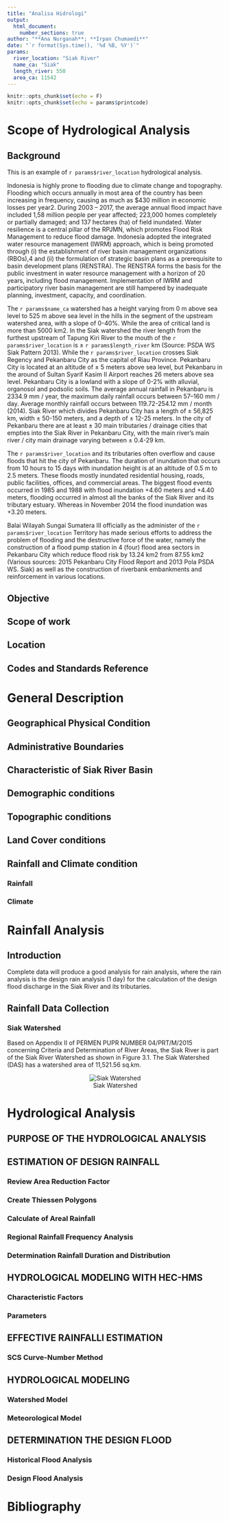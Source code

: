 ```yaml
---
title: "Analisa Hidrologi"
output: 
  html_document:
    number_sections: true
author: "**Ana Nurganah**; **Irpan Chumaedi**"
date: "`r format(Sys.time(), '%d %B, %Y')`"
params:
  river_location: "Siak River"
  name_ca: "Siak"
  length_river: 550
  area_ca: 11542
---
```


```r
knitr::opts_chunk$set(echo = F)
knitr::opts_chunk$set(echo = params$printcode)
```

# Scope of Hydrological Analysis

## Background

This is an example of `r params$river_location` hydrological analysis.

Indonesia is highly prone to flooding due to climate change and topography. Flooding which occurs annually in most area of the country has been increasing in frequency, causing as much as $430 million in economic losses per year2. During 2003 -- 2017, the average annual flood impact have included 1,58 million people per year affected; 223,000 homes completely or partially damaged; and 137 hectares (ha) of field inundated. Water resilience is a central pillar of the RPJMN, which promotes Flood Risk Management to reduce flood damage. Indonesia adopted the integrated water resource management (IWRM) approach, which is being promoted through (i) the establishment of river basin management organizations (RBOs),4 and (ii) the formulation of strategic basin plans as a prerequisite to basin development plans (RENSTRA). The RENSTRA forms the basis for the public investment in water resource management with a horizon of 20 years, including flood management. Implementation of IWRM and participatory river basin management are still hampered by inadequate planning, investment, capacity, and coordination.

The `r params$name_ca` watershed has a height varying from 0 m above sea level to 525 m above sea level in the hills in the segment of the upstream watershed area, with a slope of 0-40%. While the area of critical land is more than 5000 km2. In the Siak watershed the river length from the furthest upstream of Tapung Kiri River to the mouth of the `r params$river_location` is ± `r params$length_river` km (Source: PSDA WS Siak Pattern 2013). While the `r params$river_location` crosses Siak Regency and Pekanbaru City as the capital of Riau Province. Pekanbaru City is located at an altitude of ± 5 meters above sea level, but Pekanbaru in the around of Sultan Syarif Kasim II Airport reaches 26 meters above sea level. Pekanbaru City is a lowland with a slope of 0-2% with alluvial, organosol and podsolic soils. The average annual rainfall in Pekanbaru is 2334.9 mm / year, the maximum daily rainfall occurs between 57--160 mm / day. Average monthly rainfall occurs between 119.72-254.12 mm / month (2014). Siak River which divides Pekanbaru City has a length of ± 56,825 km, width ± 50-150 meters, and a depth of ± 12-25 meters. In the city of Pekanbaru there are at least ± 30 main tributaries / drainage cities that empties into the Siak River in Pekanbaru City, with the main river's main river / city main drainage varying between ± 0.4-29 km.

The `r params$river_location` and its tributaries often overflow and cause floods that hit the city of Pekanbaru. The duration of inundation that occurs from 10 hours to 15 days with inundation height is at an altitude of 0.5 m to 2.5 meters. These floods mostly inundated residential housing, roads, public facilities, offices, and commercial areas. The biggest flood events occurred in 1985 and 1988 with flood inundation +4.60 meters and +4.40 meters, flooding occurred in almost all the banks of the Siak River and its tributary estuary. Whereas in November 2014 the flood inundation was +3.20 meters.

Balai Wilayah Sungai Sumatera III officially as the administer of the `r params$river_location` Territory has made serious efforts to address the problem of flooding and the destructive force of the water, namely the construction of a flood pump station in 4 (four) flood area sectors in Pekanbaru City which reduce flood risk by 13.24 km2 from 87.55 km2 (Various sources: 2015 Pekanbaru City Flood Report and 2013 Pola PSDA WS. Siak) as well as the construction of riverbank embankments and reinforcement in various locations.

## Objective

## Scope of work

## Location

## Codes and Standards Reference

# General Description

## Geographical Physical Condition

## Administrative Boundaries

## Characteristic of Siak River Basin

## Demographic conditions

## Topographic conditions

## Land Cover conditions

## Rainfall and Climate condition

### Rainfall

### Climate

# Rainfall Analysis

## Introduction

Complete data will produce a good analysis for rain analysis, where the rain analysis is the design rain analysis (1 day) for the calculation of the design flood discharge in the Siak River and its tributaries.

## Rainfall Data Collection

### Siak Watershed

Based on Appendix II of PERMEN PUPR NUMBER 04/PRT/M/2015 concerning Criteria and Determination of River Areas, the Siak River is part of the Siak River Watershed as shown in Figure 3.1. The Siak Watershed (DAS) has a watershed area of 11,521.56 sq.km.

<center>

![Siak Watershed](images/watershed_permenpupr-01.jpg)

</center>


# Hydrological Analysis

## PURPOSE OF THE HYDROLOGICAL ANALYSIS	

## 	ESTIMATION OF DESIGN RAINFALL	

###	Review Area Reduction Factor

###	Create Thiessen Polygons

###	Calculate of Areal Rainfall

###	Regional Rainfall Frequency Analysis

###	Determination Rainfall Duration and Distribution


## 	HYDROLOGICAL MODELING WITH HEC-HMS

###	 Characteristic Factors	

###	 Parameters	

##	EFFECTIVE RAINFALLl ESTIMATION	

###	SCS Curve-Number Method	


## HYDROLOGICAL MODELING	

###	Watershed Model	

###	Meteorological Model	

##	DETERMINATION THE DESIGN FLOOD	

###	Historical Flood Analysis	

###	Design Flood Analysis	


# Bibliography

<!-- This is an R Markdown document. Markdown is a simple formatting syntax for authoring HTML, PDF, and MS Word documents. For more details on using R Markdown see <http://rmarkdown.rstudio.com>. -->

<!-- When you click the **Knit** button a document will be generated that includes both content as well as the output of any embedded R code chunks within the document. You can embed an R code chunk like this: -->

<!-- ```{r cars} -->

<!-- summary(cars) -->

<!-- ``` -->

<!-- ## Including Plots -->

<!-- You can also embed plots, for example: -->

<!-- ```{r pressure, echo=FALSE} -->

<!-- plot(pressure) -->

<!-- ``` -->

<!-- Note that the `echo = FALSE` parameter was added to the code chunk to prevent printing of the R code that generated the plot. -->
